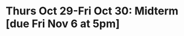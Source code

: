 # Thurs Oct 29-Fri Oct 30: Midterm [due Fri Nov 6 at 5pm]
<!-- 3.	For the discrete time exponential (geometric) growth model, ideally the census points should be a fixed amount of time apart, i.e., a day, a week, or a year. Provide 1-3 sentences discussing the timing of the census points for Protection Island. [5 marks] -->

<!-- What is chaos? -->
<!-- Do real populations exhibit chaos? Discuss the evidence for and against. Provide citations. -->

<!-- 8.	The geometric growth model is called ‘discrete time’. This equation is appropriate for populations that have regular, pulse reproduction, for example, pheasants that reproduce once per year in the summer. Can you think of examples of other species that reproduce like this? -->

<!-- 9.	Can you think of any species that reproduce continuously throughout the year? These species are better modelled with a continuous time model. -->

